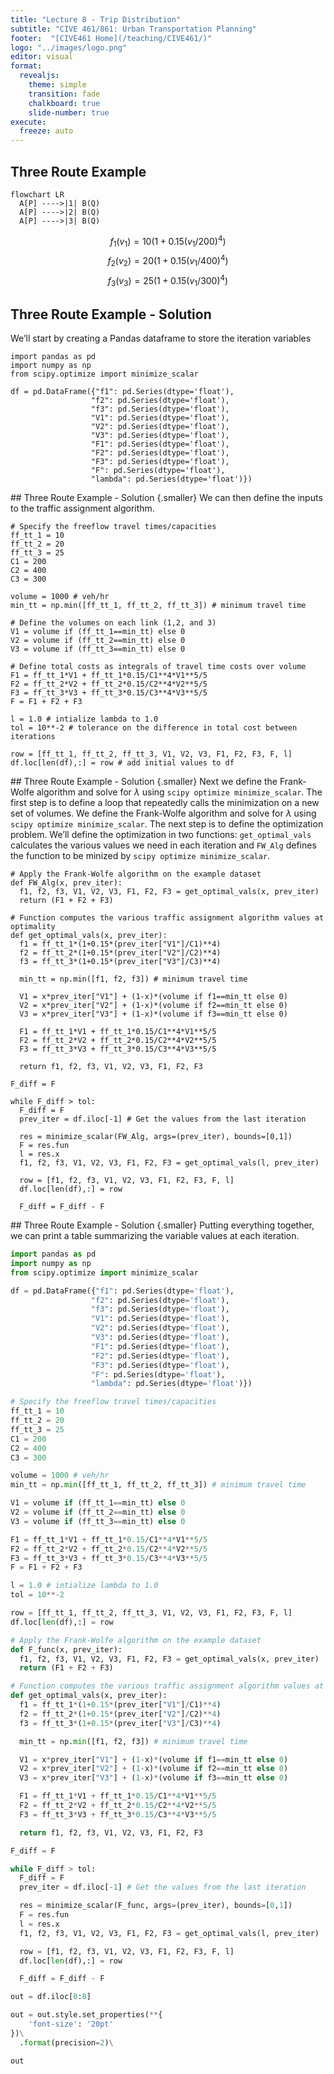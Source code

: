 ```yaml
---
title: "Lecture 8 - Trip Distribution"
subtitle: "CIVE 461/861: Urban Transportation Planning"
footer:  "[CIVE461 Home](/teaching/CIVE461/)"
logo: "../images/logo.png"
editor: visual
format: 
  revealjs: 
    theme: simple
    transition: fade
    chalkboard: true
    slide-number: true
execute:
  freeze: auto
---
```


## Three Route Example

```mermaid
flowchart LR
  A[P] ---->|1| B(Q)
  A[P] ---->|2| B(Q)
  A[P] ---->|3| B(Q)
```
$$f_1(v_1) = 10(1+0.15(v_1/200)^4)$$
$$f_2(v_2) = 20(1+0.15(v_1/400)^4)$$
$$f_3(v_3) = 25(1+0.15(v_1/300)^4)$$

## Three Route Example - Solution {.smaller}
We'll start by creating a Pandas dataframe to store the iteration variables
```.python
import pandas as pd
import numpy as np
from scipy.optimize import minimize_scalar

df = pd.DataFrame({"f1": pd.Series(dtype='float'),
                  "f2": pd.Series(dtype='float'),
                  "f3": pd.Series(dtype='float'),
                  "V1": pd.Series(dtype='float'),
                  "V2": pd.Series(dtype='float'),
                  "V3": pd.Series(dtype='float'),
                  "F1": pd.Series(dtype='float'),
                  "F2": pd.Series(dtype='float'),
                  "F3": pd.Series(dtype='float'),
                  "F": pd.Series(dtype='float'),
                  "lambda": pd.Series(dtype='float')})
```

 ## Three Route Example - Solution {.smaller}
We can then define the inputs to the traffic assignment algorithm.
```.python
# Specify the freeflow travel times/capacities
ff_tt_1 = 10
ff_tt_2 = 20
ff_tt_3 = 25
C1 = 200
C2 = 400
C3 = 300

volume = 1000 # veh/hr
min_tt = np.min([ff_tt_1, ff_tt_2, ff_tt_3]) # minimum travel time

# Define the volumes on each link (1,2, and 3)
V1 = volume if (ff_tt_1==min_tt) else 0
V2 = volume if (ff_tt_2==min_tt) else 0
V3 = volume if (ff_tt_3==min_tt) else 0

# Define total costs as integrals of travel time costs over volume
F1 = ff_tt_1*V1 + ff_tt_1*0.15/C1**4*V1**5/5 
F2 = ff_tt_2*V2 + ff_tt_2*0.15/C2**4*V2**5/5
F3 = ff_tt_3*V3 + ff_tt_3*0.15/C3**4*V3**5/5
F = F1 + F2 + F3

l = 1.0 # intialize lambda to 1.0
tol = 10**-2 # tolerance on the difference in total cost between iterations

row = [ff_tt_1, ff_tt_2, ff_tt_3, V1, V2, V3, F1, F2, F3, F, l]
df.loc[len(df),:] = row # add initial values to df
```

 ## Three Route Example - Solution {.smaller}
Next we define the Frank-Wolfe algorithm and solve for $\lambda$ using ```scipy optimize minimize_scalar```. The first step is to define a loop that repeatedly calls the minimization on a new set of volumes. We define the Frank-Wolfe algorithm and solve for $\lambda$ using ```scipy optimize minimize_scalar```. The next step is to define the optimization problem. We'll define the optimization in two functions: ```get_optimal_vals``` calculates the various values we need in each iteration and ```FW_Alg``` defines the function to be minized by ```scipy optimize minimize_scalar```.

```.python
# Apply the Frank-Wolfe algorithm on the example dataset
def FW_Alg(x, prev_iter):
  f1, f2, f3, V1, V2, V3, F1, F2, F3 = get_optimal_vals(x, prev_iter)
  return (F1 + F2 + F3)

# Function computes the various traffic assignment algorithm values at optimality
def get_optimal_vals(x, prev_iter):
  f1 = ff_tt_1*(1+0.15*(prev_iter["V1"]/C1)**4)
  f2 = ff_tt_2*(1+0.15*(prev_iter["V2"]/C2)**4)
  f3 = ff_tt_3*(1+0.15*(prev_iter["V3"]/C3)**4)

  min_tt = np.min([f1, f2, f3]) # minimum travel time

  V1 = x*prev_iter["V1"] + (1-x)*(volume if f1==min_tt else 0)
  V2 = x*prev_iter["V2"] + (1-x)*(volume if f2==min_tt else 0)
  V3 = x*prev_iter["V3"] + (1-x)*(volume if f3==min_tt else 0)

  F1 = ff_tt_1*V1 + ff_tt_1*0.15/C1**4*V1**5/5
  F2 = ff_tt_2*V2 + ff_tt_2*0.15/C2**4*V2**5/5
  F3 = ff_tt_3*V3 + ff_tt_3*0.15/C3**4*V3**5/5

  return f1, f2, f3, V1, V2, V3, F1, F2, F3

F_diff = F 

while F_diff > tol:
  F_diff = F
  prev_iter = df.iloc[-1] # Get the values from the last iteration

  res = minimize_scalar(FW_Alg, args=(prev_iter), bounds=[0,1])
  F = res.fun
  l = res.x
  f1, f2, f3, V1, V2, V3, F1, F2, F3 = get_optimal_vals(l, prev_iter)

  row = [f1, f2, f3, V1, V2, V3, F1, F2, F3, F, l]
  df.loc[len(df),:] = row

  F_diff = F_diff - F
```

 ## Three Route Example - Solution {.smaller}
Putting everything together, we can print a table summarizing the variable values at each iteration.

```python
import pandas as pd
import numpy as np
from scipy.optimize import minimize_scalar

df = pd.DataFrame({"f1": pd.Series(dtype='float'),
                  "f2": pd.Series(dtype='float'),
                  "f3": pd.Series(dtype='float'),
                  "V1": pd.Series(dtype='float'),
                  "V2": pd.Series(dtype='float'),
                  "V3": pd.Series(dtype='float'),
                  "F1": pd.Series(dtype='float'),
                  "F2": pd.Series(dtype='float'),
                  "F3": pd.Series(dtype='float'),
                  "F": pd.Series(dtype='float'),
                  "lambda": pd.Series(dtype='float')})

# Specify the freeflow travel times/capacities
ff_tt_1 = 10
ff_tt_2 = 20
ff_tt_3 = 25
C1 = 200
C2 = 400
C3 = 300

volume = 1000 # veh/hr
min_tt = np.min([ff_tt_1, ff_tt_2, ff_tt_3]) # minimum travel time

V1 = volume if (ff_tt_1==min_tt) else 0
V2 = volume if (ff_tt_2==min_tt) else 0
V3 = volume if (ff_tt_3==min_tt) else 0

F1 = ff_tt_1*V1 + ff_tt_1*0.15/C1**4*V1**5/5
F2 = ff_tt_2*V2 + ff_tt_2*0.15/C2**4*V2**5/5
F3 = ff_tt_3*V3 + ff_tt_3*0.15/C3**4*V3**5/5
F = F1 + F2 + F3

l = 1.0 # intialize lambda to 1.0
tol = 10**-2

row = [ff_tt_1, ff_tt_2, ff_tt_3, V1, V2, V3, F1, F2, F3, F, l]
df.loc[len(df),:] = row

# Apply the Frank-Wolfe algorithm on the example dataset
def F_func(x, prev_iter):
  f1, f2, f3, V1, V2, V3, F1, F2, F3 = get_optimal_vals(x, prev_iter)
  return (F1 + F2 + F3)

# Function computes the various traffic assignment algorithm values at optimality
def get_optimal_vals(x, prev_iter):
  f1 = ff_tt_1*(1+0.15*(prev_iter["V1"]/C1)**4)
  f2 = ff_tt_2*(1+0.15*(prev_iter["V2"]/C2)**4)
  f3 = ff_tt_3*(1+0.15*(prev_iter["V3"]/C3)**4)

  min_tt = np.min([f1, f2, f3]) # minimum travel time

  V1 = x*prev_iter["V1"] + (1-x)*(volume if f1==min_tt else 0)
  V2 = x*prev_iter["V2"] + (1-x)*(volume if f2==min_tt else 0)
  V3 = x*prev_iter["V3"] + (1-x)*(volume if f3==min_tt else 0)

  F1 = ff_tt_1*V1 + ff_tt_1*0.15/C1**4*V1**5/5
  F2 = ff_tt_2*V2 + ff_tt_2*0.15/C2**4*V2**5/5
  F3 = ff_tt_3*V3 + ff_tt_3*0.15/C3**4*V3**5/5

  return f1, f2, f3, V1, V2, V3, F1, F2, F3

F_diff = F 

while F_diff > tol:
  F_diff = F
  prev_iter = df.iloc[-1] # Get the values from the last iteration

  res = minimize_scalar(F_func, args=(prev_iter), bounds=[0,1])
  F = res.fun
  l = res.x
  f1, f2, f3, V1, V2, V3, F1, F2, F3 = get_optimal_vals(l, prev_iter)

  row = [f1, f2, f3, V1, V2, V3, F1, F2, F3, F, l]
  df.loc[len(df),:] = row

  F_diff = F_diff - F

out = df.iloc[0:8]

out = out.style.set_properties(**{
    'font-size': '20pt'
})\
  .format(precision=2)\

out
```